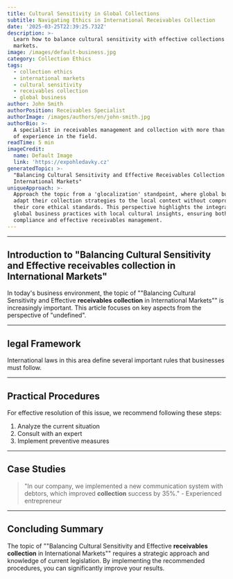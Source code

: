 ```yaml
---
title: Cultural Sensitivity in Global Collections
subtitle: Navigating Ethics in International Receivables Collection
date: '2025-03-25T22:39:25.732Z'
description: >-
  Learn how to balance cultural sensitivity with effective collections in global
  markets.
image: /images/default-business.jpg
category: Collection Ethics
tags:
  - collection ethics
  - international markets
  - cultural sensitivity
  - receivables collection
  - global business
author: John Smith
authorPosition: Receivables Specialist
authorImage: /images/authors/en/john-smith.jpg
authorBio: >-
  A specialist in receivables management and collection with more than 10 years
  of experience in the field.
readTime: 5 min
imageCredit:
  name: Default Image
  link: 'https://expohledavky.cz'
generatedTopic: >-
  "Balancing Cultural Sensitivity and Effective Receivables Collection in
  International Markets"
uniqueApproach: >-
  Approach the topic from a 'glocalization' standpoint, where global businesses
  adapt their collection strategies to the local context without compromising
  their core ethical standards. This perspective highlights the integration of
  global business practices with local cultural insights, ensuring both ethical
  compliance and effective receivables management.
---
```





---

## Introduction to "Balancing Cultural Sensitivity and Effective **receivables** **collection** in International Markets"

In today's business environment, the topic of ""Balancing Cultural Sensitivity and Effective **receivables** **collection** in International Markets"" is increasingly important. This article focuses on key aspects from the perspective of "undefined".



---

## **legal** Framework

International laws in this area define several important rules that businesses must follow.



---

## Practical Procedures

For effective resolution of this issue, we recommend following these steps:

1. Analyze the current situation
2. Consult with an expert
3. Implement preventive measures



---

## Case Studies

> "In our company, we implemented a new communication system with debtors, which improved **collection** success by 35%." - Experienced entrepreneur



---

## Concluding Summary

The topic of ""Balancing Cultural Sensitivity and Effective **receivables** **collection** in International Markets"" requires a strategic approach and knowledge of current legislation. By implementing the recommended procedures, you can significantly improve your results.
